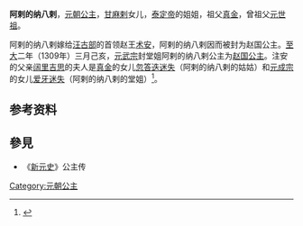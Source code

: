 {{東亞女性歷史人物
| 名稱=阿剌的纳八剌
| 身份=[[元朝|元朝]]公主
| 畫像=
| 說明=
| 姓名=阿剌的纳八剌
| 封爵=[[公主|公主]]
| 位號=
| 封號=赵国公主
| 出生年=
| 逝世年=
| 諡號=
| 父親=[[甘麻剌|甘麻剌]]
| 兄弟=[[泰定帝|泰定帝]]，[[松山_(梁王)|松山 (梁王)]]，[[迭里哥兒不花|迭里哥兒不花]]
| 姊妹=[[寶塔實憐|寶塔實憐]]、[[寿宁公主_(元朝)|寿宁公主 (元朝)]]
| 夫=[[注安|注安]]（术安）
|}}
'''阿剌的纳八剌'''，[[元朝|元朝]][[公主|公主]]，[[甘麻剌|甘麻剌]]女儿，[[泰定帝|泰定帝]]的姐姐，祖父[[真金|真金]]，曾祖父[[元世祖|元世祖]]。

阿剌的纳八剌嫁给[[汪古部|汪古部]]的首领赵王[[术安|术安]]，阿剌的纳八剌因而被封为赵国公主。[[至大|至大]]二年（1309年）三月己亥，[[元武宗|元武宗]]封堂姐阿剌的纳八剌公主为[[赵国公主|赵国公主]]。注安的父亲[[阔里吉思_(汪古部)|阔里吉思]]的夫人是[[真金|真金]]的女儿[[忽答迭迷失|忽答迭迷失]]（阿剌的纳八剌的姑姑）和[[元成宗|元成宗]]的女儿[[爱牙迷失|爱牙迷失]]（阿剌的纳八剌的堂姐）<ref>{{cite web |url=http://www.zggdwx.com/xinyuanshi/116.html |language=zh-hans |title=列传第十三 阿剌兀思剔吉忽里 巴而术阿而忒的斤亦都护 |publisher=中國古典文學 |accessdate=2018-10-01 |archive-date=2019-07-28 |archive-url=https://web.archive.org/web/20190728143618/http://www.zggdwx.com/xinyuanshi/116.html |dead-url=no }}</ref>。

==参考资料==
{{reflist}}

==參見==
*《[[新元史|新元史]]》公主传

{{元朝人物小作品}}
[[Category:元朝公主|Category:元朝公主]]
